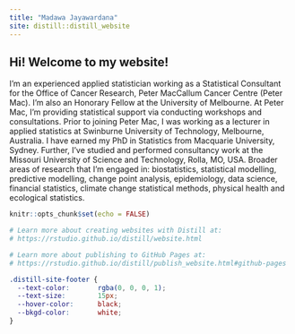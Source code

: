 ```yaml
---
title: "Madawa Jayawardana"
site: distill::distill_website
---
```


## Hi! Welcome to my website!

I'm an experienced applied statistician working as a Statistical Consultant for the Office of Cancer Research, Peter MacCallum Cancer Centre (Peter Mac). I’m also an Honorary Fellow at the University of Melbourne. At Peter Mac, I’m providing statistical support via conducting workshops and consultations. Prior to joining Peter Mac, I was working as a lecturer in applied statistics at Swinburne University of Technology, Melbourne, Australia. I have earned my PhD in Statistics from Macquarie University, Sydney. Further, I’ve studied and performed consultancy work at the Missouri University of Science and Technology, Rolla, MO, USA. Broader areas of research that I'm engaged in: biostatistics, statistical modelling, predictive modelling, change point analysis, epidemiology, data science, financial statistics, climate change statistical methods, physical health and ecological statistics.


```r
knitr::opts_chunk$set(echo = FALSE)

# Learn more about creating websites with Distill at:
# https://rstudio.github.io/distill/website.html

# Learn more about publishing to GitHub Pages at:
# https://rstudio.github.io/distill/publish_website.html#github-pages

```

```css
.distill-site-footer {
  --text-color:       rgba(0, 0, 0, 1);
  --text-size:        15px;
  --hover-color:      black;
  --bkgd-color:       white;
}

```